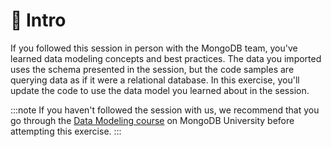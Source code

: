 # 📘 Intro

If you followed this session in person with the MongoDB team, you've learned data modeling concepts and best practices. The data you imported uses the schema presented in the session, but the code samples are querying data as if it were a relational database. In this exercise, you'll update the code to use the data model you learned about in the session.

:::note
If you haven't followed the session with us, we recommend that you go through the [Data Modeling course](https://learn.mongodb.com/learning-paths/data-modeling-for-mongodb) on MongoDB University before attempting this exercise.
:::
